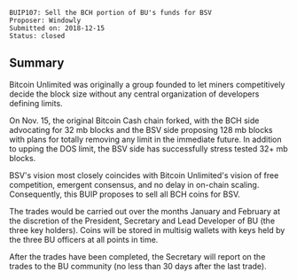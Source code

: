 <pre>
BUIP107: Sell the BCH portion of BU's funds for BSV
Proposer: Windowly 
Submitted on: 2018-12-15
Status: closed
</pre>

==Summary==

Bitcoin Unlimited was originally a group founded to let miners competitively decide the block size without any central organization of developers defining limits.

On Nov. 15, the original Bitcoin Cash chain forked, with the BCH side advocating for 32 mb blocks and the BSV side proposing 128 mb blocks with plans for totally removing any limit in the immediate future. In addition to upping the DOS limit, the BSV side has successfully stress tested 32+ mb blocks.

BSV's vision most closely coincides with Bitcoin Unlimited's vision of free competition, emergent consensus, and no delay in on-chain scaling. Consequently, this BUIP proposes to sell all BCH coins for BSV.

The trades would be carried out over the months January and February at the discretion of the President, Secretary and Lead Developer of BU (the three key holders). Coins will be stored in multisig wallets with keys held by the three BU officers at all points in time.

After the trades have been completed, the Secretary will report on the trades to the BU community (no less than 30 days after the last trade).


